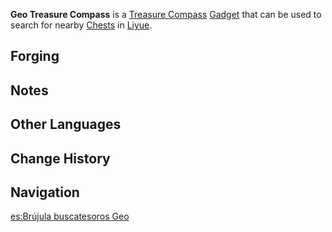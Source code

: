 {{Item Infobox
|id          = 220003
|image       = Item Geo Treasure Compass.png
|type        = Gadgets
|group       = Treasure Compasses
|invCategory = Gadgets
|rarity      = 4
|effect      = A compass that can be used in [[Liyue]] to search for nearby [[chests]]. If a chest is nearby, then it goes on cooldown for 30 seconds, otherwise, 5 seconds.
|description = A compass that can be used in Liyue to search for nearby chests.<br />The land of Geo is rich with valuable resources, with treasures hidden throughout the mountains and wilderness just waiting to be found.
|recipe      = Reach [[Reputation]] Level 6 in [[Liyue]]
|recipeType  = Diagram
|reusable    = Yes
|usage       = Quick Use
|memento     = No
}}
'''Geo Treasure Compass''' is a [[Treasure Compass]] [[Gadget]] that can be used to search for nearby [[Chests]] in [[Liyue]].

==Forging==
{{Recipe
|type = Forging
|Golden Raven Insignia = 10
|Cor Lapis = 30
|Crystal Chunk = 50
|Mora = 50,000
|time = 30s
|sort = Golden Raven Insignia,Cor Lapis,Crystal Chunk,Mora
}}

==Notes==
{{Transclude|Treasure Compasses|Notes}}

==Other Languages==
{{Other Languages
|en      = Geo Treasure Compass
|zhs     = 岩之寻宝罗盘
|zhs_rm  = Yán zhī Xúnbǎo Luópán
|zht     = 岩之尋寶羅盤
|zht_rm  = Yán zhī Xúnbǎo Luópán
|zh_tl   = 
|ja      = 岩のトレジャーコンパス
|ja_rm   = Iwa no Torejaa Konpasu{{Assumed}}
|ja_tl   = 
|ko      = 바위의 보물찾기 나침반
|ko_rm   = Bawi-ui Bomulchatgi Nachimpan
|ko_tl   = Treasure-Hunt Compass of Rock
|es      = Brújula buscatesoros Geo
|es_tl   = Geo Treasure-Seeking Compass
|fr      = Détecteur de trésors Géo
|fr_tl   = Geo Treasure Detector
|ru      = Гео компас сокровищ
|ru_tl   = Geo Treasure Compass
|th      = Geo Treasure Compass
|vi      = La Bàn Tìm Báu Vật - Nham
|vi_tl   = 
|de      = Geo-Schatzkompass
|de_tl   = Geo Treasure Compass
|id      = Geo Treasure Compass
|pt      = Bússola de Tesouros Geo
|pt_tl   = Geo Treasure Compass
}}

==Change History==
{{Change History|1.1}}

==Navigation==
{{Gadget Navbox}}

[[es:Brújula buscatesoros Geo]]